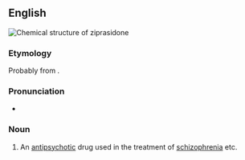 ==English==
[[File:Ziprasidone.svg|thumb|Chemical structure of '''ziprasidone''']]
{{wikipedia}}

===Etymology===
Probably from {{af|en|benz-|alt1=(ben)z-|iso-|alt2=i(so)-|piperazine|alt3=p(ipe)raz(ine)|indolone|alt4=i(n)d(ol)one}}.

===Pronunciation===
* {{a|GA}} {{IPA|en|/zɪˈpɹæs.əˌdoʊn/}}

===Noun===
{{en-noun|-}}

# {{lb|en|pharmaceutical drug}} An [[antipsychotic]] drug used in the treatment of [[schizophrenia]] etc.